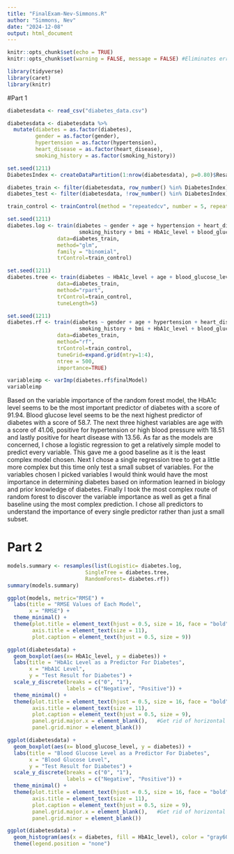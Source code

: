 ---
title: "FinalExam-Nev-Simmons.R"
author: "Simmons, Nev"
date: "2024-12-08"
output: html_document
---

```{r setup, include=FALSE}
knitr::opts_chunk$set(echo = TRUE)
knitr::opts_chunk$set(warning = FALSE, message = FALSE) #Eliminates errors and long messages
```

```{r}
library(tidyverse)
library(caret)
library(knitr)
```

#Part 1

```{r}
diabetesdata <- read_csv("diabetes_data.csv")

diabetesdata <- diabetesdata %>%
  mutate(diabetes = as.factor(diabetes),
         gender = as.factor(gender),
         hypertension = as.factor(hypertension),
         heart_disease = as.factor(heart_disease),
         smoking_history = as.factor(smoking_history))
```

```{r}
set.seed(1211)
DiabetesIndex <- createDataPartition(1:nrow(diabetesdata), p=0.80)$Resample1

diabetes_train <- filter(diabetesdata, row_number() %in% DiabetesIndex)
diabetes_test <- filter(diabetesdata, !row_number() %in% DiabetesIndex)

train_control <- trainControl(method = "repeatedcv", number = 5, repeats=10)
```

```{r, cache=TRUE}
set.seed(1211)
diabetes.log <- train(diabetes ~ gender + age + hypertension + heart_disease + 
                       smoking_history + bmi + HbA1c_level + blood_glucose_level,
                data=diabetes_train, 
                method="glm",
                family = "binomial",
                trControl=train_control)
```


```{r singleTree, cache=TRUE}
set.seed(1211)
diabetes.tree <- train(diabetes ~ HbA1c_level + age + blood_glucose_level + bmi,
                data=diabetes_train,
                method="rpart",
                trControl=train_control,
                tuneLength=5)
```

```{r randomForest, cache=TRUE}
set.seed(1211)
diabetes.rf <- train(diabetes ~ gender + age + hypertension + heart_disease + 
                       smoking_history + bmi + HbA1c_level + blood_glucose_level, 
                data=diabetes_train,
                method="rf",
                trControl=train_control,
                tuneGrid=expand.grid(mtry=1:4),
                ntree = 500,
                importance=TRUE)
```

```{r}
variableimp <- varImp(diabetes.rf$finalModel)
variableimp
```
Based on the variable importance of the random forest model, the HbA1c level seems to be the most important predictor of diabetes with a score of 91.94. Blood glucose level seems to be the next highest predictor of diabetes with a score of 58.7.
The next three highest variables are age with a score of 41.06, positive for hypertension or high blood pressure with 18.51 and lastly positive for heart disease with 13.56. As far as the models are concerned, I chose a logistic regression to get a relatively simple model to predict every variable. This gave me a good baseline as it is the least complex model chosen. Next I chose a single regression tree to get a little more complex but this time only test a small subset of variables. For the variables chosen I picked variables I would think would have the most importance in determining diabetes based on information learned in biology and prior knowledge of diabetes. Finally I took the most complex route of random forest to discover the variable importance as well as get a final baseline using the most complex prediction. I chose all predictors to understand the importance of every single predictor rather than just a small subset. 

# Part 2

```{r}
models.summary <- resamples(list(Logistic= diabetes.log,
                         SingleTree = diabetes.tree,
                         RandomForest= diabetes.rf))
summary(models.summary)

```
```{r}
ggplot(models, metric="RMSE") +
  labs(title = "RMSE Values of Each Model",
       x = "RMSE") +
  theme_minimal() +
  theme(plot.title = element_text(hjust = 0.5, size = 16, face = "bold"),
        axis.title = element_text(size = 11),
        plot.caption = element_text(hjust = 0.5, size = 9))
```

```{r}
ggplot(diabetesdata) +
  geom_boxplot(aes(x= HbA1c_level, y = diabetes)) + 
  labs(title = "HbA1c Level as a Predictor For Diabetes",
       x = "HbA1C Level", 
       y = "Test Result for Diabetes") +
  scale_y_discrete(breaks = c("0", "1"),
                   labels = c("Negative", "Positive")) +
  theme_minimal() +
  theme(plot.title = element_text(hjust = 0.5, size = 16, face = "bold"),
        axis.title = element_text(size = 11),
        plot.caption = element_text(hjust = 0.5, size = 9),
        panel.grid.major.x = element_blank(),   #Get rid of horizontal lines
        panel.grid.minor = element_blank()) 
```

```{r}
ggplot(diabetesdata) +
  geom_boxplot(aes(x= blood_glucose_level, y = diabetes)) + 
  labs(title = "Blood Glucose Level as a Predictor For Diabetes",
       x = "Blood Glucose Level", 
       y = "Test Result for Diabetes") +
  scale_y_discrete(breaks = c("0", "1"),
                   labels = c("Negative", "Positive")) +
  theme_minimal() +
  theme(plot.title = element_text(hjust = 0.5, size = 16, face = "bold"),
        axis.title = element_text(size = 11),
        plot.caption = element_text(hjust = 0.5, size = 9),
        panel.grid.major.x = element_blank(),   #Get rid of horizontal lines
        panel.grid.minor = element_blank()) 
```

```{r}
ggplot(diabetesdata) +
  geom_histogram(aes(x = diabetes, fill = HbA1c_level), color = "gray60", bins = 20) +
  theme(legend.position = "none")
```

